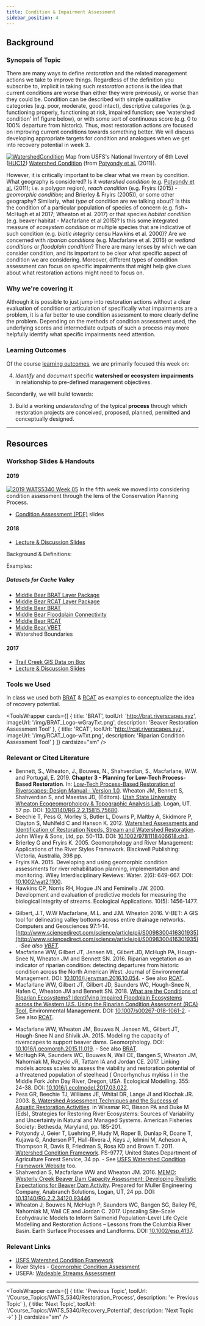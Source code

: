 ```yaml
---
title: Condition & Impairment Assessment
sidebar_position: 4
---
```


## Background

### Synopsis of Topic
There are many ways to define *restoration* and the related management actions we take to improve things. Regardless of the definition you subscribe to,  implicit in taking such *restoration* actions is the idea that current conditions are worse than either they were previously, or worse than they could be.  Condition can be described with simple qualitative categories (e.g. poor, moderate, good intact), descriptive categories (e.g. functioning properly, functioning at risk, impaired function; see 'watershed condition' inf figure below), or with some sort of continuous score (e.g. 0 to 100% departure from historic). Thus, most restoration actions are focused on improving current conditions towards something better. We will discuss developing appropriate targets for condition and analogues when we get into recovery potential in week 3.  

[![WatershedCondition](/img/WatershedCondition.png)](https://www.fs.fed.us/biology/watershed/condition_framework.html)
Map from USFS's  National Inventory of 6th Level ([HUC12](https://water.usgs.gov/GIS/huc.html)) [Watershed Condition](https://www.fs.fed.us/biology/watershed/condition_framework.html) (from [Potyondy et al.](https://www.fs.fed.us/biology/resources/pubs/watershed/maps/Watershed_Condition_Framework2011FS977.pdf) (2011)).

However, it is critically important to be clear what we mean by condition. What geography is considered? Is it *watershed condition* (e.g.  [Potyondy et al.](https://www.fs.fed.us/biology/resources/pubs/watershed/maps/Watershed_Condition_Framework2011FS977.pdf) (2011); i.e. a polygon region), *reach condition* (e.g. Fryirs (2015) - *geomorphic condition*; and Brierley & Fryirs (2005)), or some other geography? Similarly, what *type* of condition are we talking about? Is this the condition of a particular population of species of concern (e.g. fish~ McHugh et al 2017; Wheaton et al. 2017) or that species *habitat condition* (e.g. beaver habitat - Macfarlane et al 2015)?  Is this some integrated measure of *ecosystem condition* or multiple species that are indicative of such condition (e.g.  *biotic integrity* censu Hawkins et al. 2000)? Are we concerned with *riparian conditions* (e.g. Macfarlane et al. 2016) or *wetland conditions* or *floodplain condition*? There are many lenses by which we can consider condition, and its important to be clear what specific aspect of condition we are considering. Moreover, different types of condition assessment can focus on specific impairments that might help give clues about what restoration actions might need to focus on.

### Why we're covering it
Although it is possible to just jump into restoration actions without a clear evaluation of condition or articulation of specifically what impairments are a problem, it is a far better to use condition assessment to more clearly define the problem. Depending on the methods of condition assessment used, the underlying  scores and intermediate outputs of such a process may more helpfully identify what specific impairments need attention.

### Learning Outcomes
Of the course [learning outcomes](https://restoration-usu.github.io/WATS-5340-5350/Syllabus/Learning_Outcomes.html), we are primarily focused this week on:

4. _Identify_ and _document_ specific **watershed or ecosystem impairments** in relationship to pre-defined management objectives.

Secondarily, we will build towards:

3. Build a working *understanding* of the typical **process** through which restoration projects are conceived, proposed, planned, permitted and conceptually designed. 

------
## Resources

### Workshop Slides & Handouts

#### 2019

[![2019 WATS5340 Week 05](/img/lectures/2019_WATS5340_Week05.png)](https://s3-us-west-2.amazonaws.com/etalweb.joewheaton.org/Courses/WATS5340/2019/Condition_Assessment_2019.pdf)
In the fifth week we moved into considering condition assessment through the lens of the Conservation Planning Process.
- [Condition Assessment (PDF)](https://s3-us-west-2.amazonaws.com/etalweb.joewheaton.org/Courses/WATS5340/2019/Condition_Assessment_2019.pdf) slides


#### 2018

- [Lecture & Discussion Slides](http://etalweb.joewheaton.org/Courses/WATS5340/2018/Condition_Assessment_2018.pdf)


Background & Definitions:



<GoogleSlides
  src="https://docs.google.com/presentation/d/e/2PACX-1vRLHUC4hXamRLl9cRYeFbdkovQXkJKNjgT2H-dgx4X9peNNEJuqpz8aGzKkjINtljZiPsJVVdjHSIDI/embed?start=false&loop=false&delayms=3000"
  title="Condition Assessment 2018 – Background & Definitions"
  width={960}
  height={749}
/>

Examples:

<GoogleSlides
  src="https://docs.google.com/presentation/d/e/2PACX-1vS-tcYMJ17hL7diAyrR8e0dgXMbW9vLpHC60YtVsVzUqQ2FF8pAh5DAvc835S04Pbh1dw2Ep50jS9Fx/embed?start=false&loop=false&delayms=3000"
  title="Condition Assessment 2018 – Examples"
  width={960}
  height={749}
/>
##### Datasets for Cache Valley

- [Middle Bear BRAT Layer Package](https://s3-us-west-2.amazonaws.com/etalweb.joewheaton.org/Courses/WATS5340/2018/Excercises/Condition/LittleBearLogan_BRAT.lpk)
- [Middle Bear RCAT Layer Package](https://s3-us-west-2.amazonaws.com/etalweb.joewheaton.org/Courses/WATS5340/2018/Excercises/Condition/LittleBearLogan_RCAT.lpk)
- [Middle Bear BRAT](https://s3-us-west-2.amazonaws.com/etalweb.joewheaton.org/Courses/WATS5340/2018/Excercises/Condition/Et_Al_16010203_BRAT.zip)
- [Middle Bear Floodplain Connectivity](https://s3-us-west-2.amazonaws.com/etalweb.joewheaton.org/Courses/WATS5340/2018/Excercises/Condition/Et_Al_16010203_FP_Connectivity.zip)
- [Middle Bear RCAT](https://s3-us-west-2.amazonaws.com/etalweb.joewheaton.org/Courses/WATS5340/2018/Excercises/Condition/Et_Al_16010203_RCA.zip)
- [Middle Bear VBET](https://s3-us-west-2.amazonaws.com/etalweb.joewheaton.org/Courses/WATS5340/2018/Excercises/Condition/Et_Al_16010203_VBET.zip)
- Watershed Boundaries


#### 2017
* [Trail Creek GIS Data on Box](https://usu.box.com/v/wats5340-condition)
* [Lecture & Discussion Slides](http://etalweb.joewheaton.org/Courses/WATS5340/2017/Condition_Assessment.pdf)

### Tools we Used

In class we used both [BRAT](http://brat.riverscapes.xyz) & [RCAT](http://rcat.riverscapes.xyz) as examples to conceptualize the idea of recovery potential. 




<ToolsWrapper
  cards={[
	{
	  title: 'BRAT',
	  toolUrl: 'http://brat.riverscapes.xyz',
	  imageUrl: '/img/BRAT_Logo-wGrayTxt.png',
	  description: 'Beaver Restoration Assessment Tool'
	},
	{
	  title: 'RCAT',
	  toolUrl: 'http://rcat.riverscapes.xyz',
	  imageUrl: '/img/RCAT_Logo-wTxt.png',
	  description: 'Riparian Condition Assessment Tool'
	}
  ]}
  cardsize="sm"
/>

### Relevant or Cited Literature



* Bennett, S., Wheaton, J., Bouwes, N., Shahverdian, S., Macfarlane, W.W. and Portugal, E. 2019. **Chapter 3 - Planning for Low-Tech Process-Based Restoration**. In: [Low-Tech Process-Based Restoration of Riverscapes: Design Manual - Version 1.0](http://lowtechpbr.restoration.usu.edu/chap03). Wheaton JM, Bennett S, Shahverdian S, and Maestas JD, (Editors). [Utah State University](http://restoration.usu.edu/) [Wheaton Ecogeomorphology & Topographic Analysis Lab](http://etal.joewheaton.org/). Logan, UT. 57 pp. DOI: [10.13140/RG.2.2.15815.75680](http://dx.doi.org/10.13140/RG.2.2.15815.75680).
* Beechie T, Pess G, Morley S, Butler L, Downs P, Maltby A, Skidmore P, Clayton S, Muhlfeld C and Hanson K. 2012. [Watershed Assessments and Identification of Restoration Needs, Stream and Watershed Restoration](ftp://ftp.fire.ca.gov/forest/0_TRFRP_CampbellCreek/Watershed%20Assessment/Manuals%20and%20Guidelines/Beechie%20et%20al.%202013%20Chapter%203.pdf). John Wiley & Sons, Ltd, pp. 50-113. DOI:  [10.1002/9781118406618.ch3](http://dx.doi.org/10.1002/9781118406618.ch3).
* Brierley G and Fryirs K. 2005. Geomorphology and River Management: Applications of the River Styles Framework. Blackwell Publishing: Victoria, Australia, 398 pp. 
* Fryirs KA. 2015. Developing and using geomorphic condition assessments for river rehabilitation planning, implementation and monitoring. Wiley Interdisciplinary Reviews: Water. 2(6): 649-667. DOI: [10.1002/wat2.1100](http://dx.doi.org/10.1002/wat2.1100).
* Hawkins CP, Norris RH, Hogue JN and Feminella JW. 2000. Development and evaluation of predictive models for measuring the biological integrity of streams. Ecological Applications. 10(5): 1456-1477. 
- Gilbert, J.T, W.W Macfarlane, M.L. and J.M. Wheaton 2016.  V-BET: A GIS tool for delineating valley bottoms across entire drainage networks. Computers and Geosciences 97:1-14.  [http://www.sciencedirect.com/science/article/pii/S0098300416301935](http://www.sciencedirect.com/science/article/pii/S0098300416301935). -_See also [VBET](http://rcat.riverscapes.xyz/Documentation/Version_1.0/VBET.html)_.
-  Macfarlane WW, Gilbert JT, Jensen ML, Gilbert JD, McHugh PA, Hough-Snee N, Wheaton JM and Bennett SN. 2016. Riparian vegetation as an indicator of riparian condition: detecting departures from historic condition across the North American West. Journal of Environmental Management. DOI: [10.1016/j.jenvman.2016.10.054](http://dx.doi.org/10.1016/j.jenvman.2016.10.054). - See also [RCAT](http://rcat.riverscapes.xyz).
- Macfarlane WW, Gilbert JT, Gilbert JD, Saunders WC, Hough-Snee N, Hafen C, Wheaton JM and Bennett SN. 2018. [What are the Conditions of Riparian Ecosystems? Identifying Impaired Floodplain Ecosystems across the Western U.S. Using the Riparian Condition Assessment (RCA) Tool.](https://www.researchgate.net/publication/325098563_What_are_the_Conditions_of_Riparian_Ecosystems_Identifying_Impaired_Floodplain_Ecosystems_across_the_Western_US_Using_the_Riparian_Condition_Assessment_RCA_Tool) Environmental Management. DOI: [10.1007/s00267-018-1061-2](http://dx.doi.org/10.1007/s00267-018-1061-2). - See also [RCAT](http://rcat.riverscapes.xyz).
* Macfarlane WW, Wheaton JM, Bouwes N, Jensen ML, Gilbert JT, Hough-Snee N and Shivik JA. 2015. Modeling the capacity of riverscapes to support beaver dams. Geomorphology. DOI: [10.1016/j.geomorph.2015.11.019](http://dx.doi.org/10.1016/j.geomorph.2015.11.019). - See also [BRAT](http://brat.riverscapes.xyz).
* McHugh PA, Saunders WC, Bouwes N, Wall CE, Bangen S, Wheaton JM, Nahorniak M, Ruzycki JR, Tattam IA and Jordan CE. 2017. Linking models across scales to assess the viability and restoration potential of a threatened population of steelhead ( Oncorhynchus mykiss ) in the Middle Fork John Day River, Oregon, USA. Ecological Modelling. 355: 24-38. DOI: [10.1016/j.ecolmodel.2017.03.022](http://dx.doi.org/10.1016/j.ecolmodel.2017.03.022).
* Pess GR, Beechie TJ, Williams JE, Whital DR, Lange JI and Klochak JR. 2003. [8. Watershed Assessment Techniques and the Success of Aquatic Restoration Activities](https://www.nwfsc.noaa.gov/assets/4/6131_07142005_182742_chap_8.pdf). in Wissmar RC, Bisson PA and Duke M (Eds), Strategies for Restoring River Ecosystems: Sources of Variability and Uncertainty in Natural and Managed Systems. American Fisheries Society: Bethesda, Maryland, pp. 185-201. 
* Potyondy J, Geier T, Luehring P, Hudy M, Roper B, Dunlap R, Doane T, Kujawa G, Anderson PT, Hall-Rivera J, Keys J, Ielmini M, Acheson A, Thompson R, Davis B, Friedman S, Rosa KD and Brown T. 2011. [Watershed Condition Framework](https://www.fs.fed.us/biology/resources/pubs/watershed/maps/Watershed_Condition_Framework2011FS977.pdf). FS-9777, United States Department of Agriculture Forest Service, 34 pp. - See [USFS Watershed Condition Framework Website](https://www.fs.fed.us/biology/watershed/condition_framework.html) too.
* Shahverdian S, Macfarlane WW and Wheaton JM. 2016. [MEMO: Westerly Creek Beaver Dam Capacity Assessment: Developing Realistic Expectations for Beaver Dam Activity](https://www.researchgate.net/publication/309762206_MEMO_Westerly_Creek_Beaver_Dam_Capacity_Assessment_Developing_Realistic_Expectations_for_Beaver_Dam_Activity?ev=prf_pub). Prepared for Muller Engineering Company, Anabranch Solutions, Logan, UT, 24 pp. DOI:[ 10.13140/RG.2.2.34120.93446](http://dx.doi.org/10.13140/RG.2.2.34120.93446) 
* Wheaton J, Bouwes N, McHugh P, Saunders WC, Bangen SG, Bailey PE, Nahorniak M, Wall CE and Jordan C. 2017. Upscaling Site-Scale Ecohydraulic Models to Inform Salmonid Population-Level Life Cycle Modelling and Restoration Actions – Lessons from the Columbia River Basin. Earth Surface Processes and Landforms. DOI: [10.1002/esp.4137](http://dx.doi.org/10.1002/esp.4137).


### Relevant Links

- [USFS Watershed Condition Framework](https://www.fs.fed.us/biology/watershed/condition_framework.html)
- River Styles - [Geomorphic Condition Assessment](http://www.riverstyles.com/river-styles-framework-outline/stage-2-geomorphic-river-condition/)
- USEPA:  [Wadeable Streams Assessment](https://www.epa.gov/national-aquatic-resource-surveys/wadeable-streams-assessment)

-----



<ToolsWrapper
  cards={[
	{
	  title: 'Previous Topic',
	  toolUrl: '/Course_Topics/WATS_5340/Restoration_Process',
	  description: '← Previous Topic'
	},
	{
	  title: 'Next Topic',
	  toolUrl: '/Course_Topics/WATS_5340/Recovery_Potential',
	  description: 'Next Topic →'
	}
  ]}
  cardsize="sm"
/>
